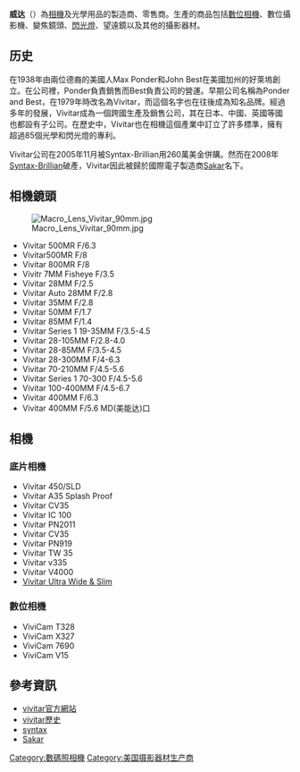 {{Refimprove|time=2014-09-11T01:51:25+00:00}}
'''威达'''（{{lang-en|'''Vivitar'''}}）為[[相機|相機]]及光學用品的製造商、零售商。生產的商品包括[[數位相機|數位相機]]、數位攝影機、變焦鏡頭、[[閃光燈|閃光燈]]、望遠鏡以及其他的攝影器材。

==历史==
在1938年由兩位德裔的美國人Max Ponder和John Best在美國加州的好萊塢創立。在公司裡，Ponder負責銷售而Best負責公司的營運。早期公司名稱為Ponder and Best，在1979年時改名為Vivitar，而這個名字也在往後成為知名品牌。經過多年的發展，Vivitar成為一個跨國生產及銷售公司，其在日本、中國、英國等國也都設有子公司。在歷史中，Vivitar也在相機這個產業中訂立了許多標準，擁有超過85個光學和閃光燈的專利。

Vivitar公司在2005年11月被Syntax-Brillian用260萬美金併購。然而在2008年[[Syntax-Brillian|Syntax-Brillian]]破產，Vivitar因此被歸於國際電子製造商[[Sakar|Sakar]]名下。

== 相機鏡頭 ==
[[Image:Macro_Lens_Vivitar_90mm.jpg|thumb]]
*Vivitar 500MR F/6.3
*Vivitar500MR F/8
*Vivitar 800MR F/8
*Vivitr 7MM Fisheye F/3.5
*Vivitar 28MM F/2.5
*Vivitar Auto 28MM F/2.8
*Vivitar 35MM F/2.8
*Vivitar 50MM F/1.7
*Vivitar 85MM F/1.4
*Vivitar Series 1 19-35MM F/3.5-4.5
*Vivitar 28-105MM F/2.8-4.0
*Vivitar 28-85MM F/3.5-4.5
*Vivitar 28-300MM F/4-6.3
*Vivitar 70-210MM F/4.5-5.6
*Vivitar Series 1 70-300 F/4.5-5.6
*Vivitar 100-400MM F/4.5-6.7
*Vivitar 400MM F/6.3
*Vivitar 400MM F/5.6 MD(美能达)口

== 相機 ==
=== 底片相機 ===
*Vivitar 450/SLD
*Vivitar A35 Splash Proof
*Vivitar CV35
*Vivitar IC 100
*Vivitar PN2011
*Vivitar CV35
*Vivitar PN919
*Vivitar TW 35
*Vivitar v335
*Vivitar V4000
*[[Vivitar_Ultra_Wide_&_Slim|Vivitar Ultra Wide & Slim]]

=== 數位相機 ===
*ViviCam T328
*ViviCam X327
*ViviCam 7690
*ViviCam V15

== 參考資訊 ==
*[http://www.vivitar.com/ vivitar官方網站]{{Wayback|url=http://www.vivitar.com/ |date=20080120051702 }}
*[https://web.archive.org/web/20070531165602/http://www.vivitar.co.uk/about/ vivitar歷史]
*[https://web.archive.org/web/20070822012030/http://www.syntaxbrillian.com/company/history.html syntax]
*[https://web.archive.org/web/20100329140141/http://www.sakar.com/ Sakar]

[[Category:數碼照相機|Category:數碼照相機]]
[[Category:美国摄影器材生产商|Category:美国摄影器材生产商]]